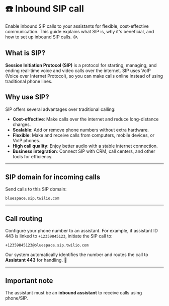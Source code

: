 # ☎️ Inbound SIP call

Enable inbound SIP calls to your assistants for flexible, cost-effective communication. This guide explains what SIP is, why it's beneficial, and how to set up inbound SIP calls. 🌐📞

## What is SIP?
**Session Initiation Protocol (SIP)** is a protocol for starting, managing, and ending real-time voice and video calls over the internet. SIP uses VoIP (Voice over Internet Protocol), so you can make calls online instead of using traditional phone lines.

## Why use SIP?
SIP offers several advantages over traditional calling:
- **Cost-effective**: Make calls over the internet and reduce long-distance charges.
- **Scalable**: Add or remove phone numbers without extra hardware.
- **Flexible**: Make and receive calls from computers, mobile devices, or VoIP phones.
- **High call quality**: Enjoy better audio with a stable internet connection.
- **Business integration**: Connect SIP with CRM, call centers, and other tools for efficiency.

---

## SIP domain for incoming calls
Send calls to this SIP domain:
```
bluespace.sip.twilio.com
```

---

## Call routing
Configure your phone number to an assistant. For example, if assistant ID 443 is linked to `+12359845123`, initiate the SIP call to:
```
+12359845123@bluespace.sip.twilio.com
```

Our system automatically identifies the number and routes the call to **Assistant 443** for handling. 🤖

---

## Important note
The assistant must be an **inbound assistant** to receive calls using phone/SIP.



